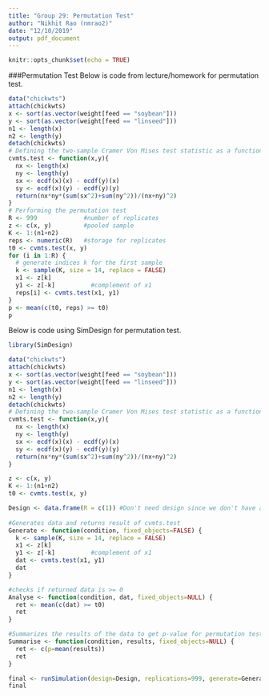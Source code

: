 ---
title: "Group 29: Permutation Test"
author: "Nikhit Rao (nmrao2)"
date: "12/10/2019"
output: pdf_document
---

```{r setup, include=FALSE}
knitr::opts_chunk$set(echo = TRUE)
```

###Permutation Test
Below is code from lecture/homework for permutation test.
```{r normalperm}
data("chickwts")
attach(chickwts)
x <- sort(as.vector(weight[feed == "soybean"]))
y <- sort(as.vector(weight[feed == "linseed"]))
n1 <- length(x)
n2 <- length(y)
detach(chickwts)
# Defining the two-sample Cramer Von Mises test statistic as a function
cvmts.test <- function(x,y){
  nx <- length(x)
  ny <- length(y)
  sx <- ecdf(x)(x) - ecdf(y)(x)
  sy <- ecdf(x)(y) - ecdf(y)(y)
  return(nx*ny*(sum(sx^2)+sum(ny^2))/(nx+ny)^2)
}
# Performing the permutation test
R <- 999             #number of replicates
z <- c(x, y)         #pooled sample
K <- 1:(n1+n2)
reps <- numeric(R)   #storage for replicates
t0 <- cvmts.test(x, y)
for (i in 1:R) {
  # generate indices k for the first sample
  k <- sample(K, size = 14, replace = FALSE)
  x1 <- z[k]
  y1 <- z[-k]          #complement of x1
  reps[i] <- cvmts.test(x1, y1)
}
p <- mean(c(t0, reps) >= t0)
p
```


Below is code using SimDesign for permutation test.
```{r simdesignperm}
library(SimDesign)

data("chickwts")
attach(chickwts)
x <- sort(as.vector(weight[feed == "soybean"]))
y <- sort(as.vector(weight[feed == "linseed"]))
n1 <- length(x)
n2 <- length(y)
detach(chickwts)
# Defining the two-sample Cramer Von Mises test statistic as a function
cvmts.test <- function(x,y){
  nx <- length(x)
  ny <- length(y)
  sx <- ecdf(x)(x) - ecdf(y)(x)
  sy <- ecdf(x)(y) - ecdf(y)(y)
  return(nx*ny*(sum(sx^2)+sum(ny^2))/(nx+ny)^2)
}

z <- c(x, y)
K <- 1:(n1+n2)
t0 <- cvmts.test(x, y)

Design <- data.frame(R = c(1)) #Don't need design since we don't have any conditions
  
#Generates data and returns result of cvmts.test
Generate <- function(condition, fixed_objects=FALSE) {
  k <- sample(K, size = 14, replace = FALSE)
  x1 <- z[k]
  y1 <- z[-k]          #complement of x1
  dat <- cvmts.test(x1, y1)
  dat
}

#checks if returned data is >= 0
Analyse <- function(condition, dat, fixed_objects=NULL) {
  ret <- mean(c(dat) >= t0)
  ret
}

#Summarizes the results of the data to get p-value for permutation test
Summarise <- function(condition, results, fixed_objects=NULL) {
  ret <- c(p=mean(results))
  ret
}

final <- runSimulation(design=Design, replications=999, generate=Generate, analyse=Analyse, summarise=Summarise)
final

```
